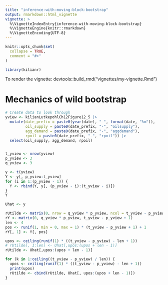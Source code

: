 ```yaml
---
title: "inference-with-moving-block-bootstrap"
output: rmarkdown::html_vignette
vignette: >
  %\VignetteIndexEntry{inference-with-moving-block-bootstrap}
  %\VignetteEngine{knitr::rmarkdown}
  %\VignetteEncoding{UTF-8}
---
```


```r
knitr::opts_chunk$set(
  collapse = TRUE,
  comment = "#>"
)
```

```r
library(kilianr)
```

To render the vignette:
devtools::build_rmd("vignettes/my-vignette.Rmd")


# Mechanics of wild bootstrap

```r
# Create data to look through
yview <- kilianLutkepohlCh12Figure12_5 |> 
  mutate(date_prefix = paste0(year(date), "-", format(date, "%m")),
         oil_supply = paste0(date_prefix, "-", "oilsupply"),
         agg_demand = paste0(date_prefix, "-", "aggdemand"),
         rpoil = paste0(date_prefix, "-", "rpoil")) |> 
  select(oil_supply, agg_demand, rpoil)


t_yview <- nrow(yview)
p_yview <- 3
q_yview <- 3

y <- t(yview)
Y <- y[, p_yview:t_yview]
for (i in 1:(p_yview - 1)) {
  Y <- rbind(Y, y[, (p_yview - i):(t_yview - i)])
}
Y

Uhat <- y

rUtilde <- matrix(0, nrow = q_yview * p_yview, ncol = t_yview - p_yview)
rY <- matrix(0, q_yview * p_yview, t_yview - p_yview + 1)
len <- 4
pos <- runif(1, min = 0, max = 1) * (t_yview - p_yview + 1) + 1
rY[, 1] <- Y[, pos]

upos <- ceiling(runif(1) * ((t_yview - p_yview) - len + 1))
# rUtilde[, 1:len] <- Uhat[,upos:(upos + len - 1)]
rUtilde <- Uhat[,upos:(upos + len - 1)]

for (k in 1:ceiling((t_yview - p_yview) / len)) {
  upos <- ceiling(runif(1) * ((t_yview - p_yview) - len + 1))
  print(upos)
  rUtilde <- cbind(rUtilde, Uhat[, upos:(upos + len - 1)])
}
```
